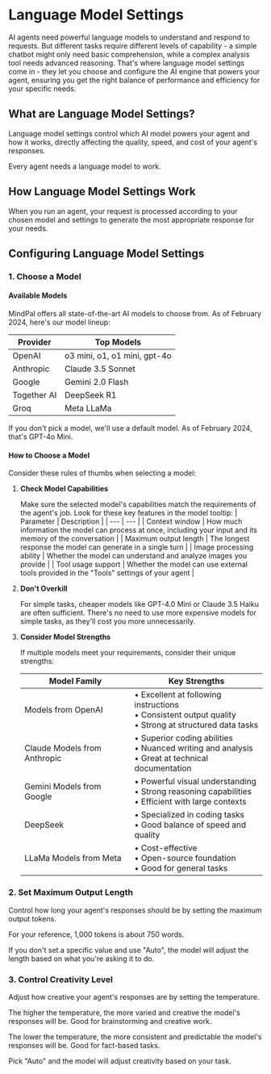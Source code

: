 # Language Model Settings

AI agents need powerful language models to understand and respond to requests. But different tasks require different levels of capability - a simple chatbot might only need basic comprehension, while a complex analysis tool needs advanced reasoning. That's where language model settings come in - they let you choose and configure the AI engine that powers your agent, ensuring you get the right balance of performance and efficiency for your specific needs.

## What are Language Model Settings?

Language model settings control which AI model powers your agent and how it works, directly affecting the quality, speed, and cost of your agent's responses.

Every agent needs a language model to work.

## How Language Model Settings Work

When you run an agent, your request is processed according to your chosen model and settings to generate the most appropriate response for your needs.

## Configuring Language Model Settings

### 1. Choose a Model

#### Available Models

MindPal offers all state-of-the-art AI models to choose from. As of February 2024, here's our model lineup:

| Provider    | Top Models                   |
| ----------- | ---------------------------- |
| OpenAI      | o3 mini, o1, o1 mini, gpt-4o |
| Anthropic   | Claude 3.5 Sonnet            |
| Google      | Gemini 2.0 Flash             |
| Together AI | DeepSeek R1                  |
| Groq        | Meta LLaMa                   |


<Callout emoji="💡">
  If you don't pick a model, we'll use a default model. As of February 2024,
  that's GPT-4o Mini.
</Callout>

#### How to Choose a Model

Consider these rules of thumbs when selecting a model:

1. **Check Model Capabilities**

   Make sure the selected model's capabilities match the requirements of the agent's job. Look for these key features in the model tooltip:
   | Parameter | Description |
   | --- | --- |
   | Context window | How much information the model can process at once, including your input and its memory of the conversation |
   | Maximum output length | The longest response the model can generate in a single turn |
   | Image processing ability | Whether the model can understand and analyze images you provide |
   | Tool usage support | Whether the model can use external tools provided in the "Tools" settings of your agent |

2. **Don't Overkill**

   For simple tasks, cheaper models like GPT-4.0 Mini or Claude 3.5 Haiku are often sufficient. There's no need to use more expensive models for simple tasks, as they'll cost you more unnecessarily.

3. **Consider Model Strengths**

   If multiple models meet your requirements, consider their unique strengths:

   | Model Family                 | Key Strengths                                                                                               |
   | ---------------------------- | ----------------------------------------------------------------------------------------------------------- |
   | Models from OpenAI           | • Excellent at following instructions<br/>• Consistent output quality<br/>• Strong at structured data tasks |
   | Claude Models from Anthropic | • Superior coding abilities<br/>• Nuanced writing and analysis<br/>• Great at technical documentation       |
   | Gemini Models from Google    | • Powerful visual understanding<br/>• Strong reasoning capabilities<br/>• Efficient with large contexts     |
   | DeepSeek                     | • Specialized in coding tasks<br/>• Good balance of speed and quality                                       |
   | LLaMa Models from Meta       | • Cost-effective<br/>• Open-source foundation<br/>• Good for general tasks                                  |

### 2. Set Maximum Output Length

Control how long your agent's responses should be by setting the maximum output tokens.

For your reference, 1,000 tokens is about 750 words.

If you don't set a specific value and use "Auto", the model will adjust the length based on what you're asking it to do.

### 3. Control Creativity Level

Adjust how creative your agent's responses are by setting the temperature.

The higher the temperature, the more varied and creative the model's responses will be. Good for brainstorming and creative work.

The lower the temperature, the more consistent and predictable the model's responses will be. Good for fact-based tasks.

Pick "Auto" and the model will adjust creativity based on your task.


<PageFooter />
